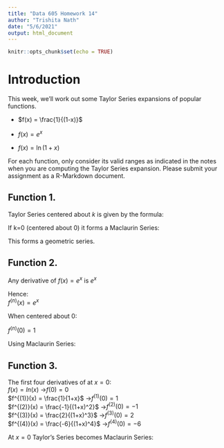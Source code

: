---
title: "Data 605 Homework 14"
author: "Trishita Nath"
date: "5/6/2021"
output: html_document
---

```{r setup, include=FALSE}
knitr::opts_chunk$set(echo = TRUE)
```

# Introduction

This week, we'll work out some Taylor Series expansions of popular functions.

* $f(x) = \frac{1}{(1-x)}$

* $f(x) = e^x$

* $f(x) = \ln(1 + x)$

For each function, only consider its valid ranges as indicated in the notes when you are computing the Taylor Series expansion. Please submit your assignment as a R-Markdown document.

## Function 1.
Taylor Series centered about $k$ is given by the formula:  
\begin{gather*}
f(x) = f(k) + f'(k)(x-k) + \frac{f''(k)}{2!} + \cdot\cdot\cdot \\
= \sum_{n=0}^{\infty}\frac{f^{(n)}(k)}{n!}x^n
\end{gather*}

If k=0 (centered about 0) it forms a Maclaurin Series:  

\begin{gather*}
1 + x + x^2 + x^3 + \cdot\cdot\cdot \\
= \sum_{n = 0}^{\infty}x^n \ \ \ x \in (-1, 1)
\end{gather*}

This forms a geometric series.


## Function 2.

Any derivative of $f(x) = e^x$ is $e^x$  

Hence:  
$f^{(n)}(x)=e^x$  

When centered about 0:  

$f^{(n)}(0)=1$  

Using Maclaurin Series:  

\begin{gather*}
1 +  \frac{1}{1!}x^1 + \frac{1}{2!}x^2 + \frac{1}{3!}x^3 + \frac{1}{4!}x^4 + \cdot\cdot\cdot \\
= \sum_{n = 0}^{\infty}(-1)^{n+1}\frac{x^n}{n} = \sum_{n = 0}^{\infty}(-1)^{n-1}\frac{x^n}{n} \ \ \ x \in (-1, 1]
\end{gather*}

\begin{gather*}
1 + x + \frac{x^2}{2!} + \frac{x^3}{3!} + \cdot\cdot\cdot \\
= \sum_{n = 0}^{\infty} \frac{x^n}{n!} \ \ \ x \in \mathbb{R}
\end{gather*}

## Function 3.

The first four derivatives of at $x=0$:  
$f(x) = ln(x)$ &rightarrow;$f(0) = 0$  
$f^{(1)}(x) = \frac{1}{1+x}$ &rightarrow;$f^{(1)}(0) = 1$  
$f^{(2)}(x) = \frac{-1}{(1+x)^2}$ &rightarrow;$f^{(2)}(0) = -1$    
$f^{(3)}(x) = \frac{2}{(1+x)^3}$ &rightarrow;$f^{(3)}(0) = 2$  
$f^{(4)}(x) = \frac{-6}{(1+x)^4}$ &rightarrow;$f^{(4)}(0) = -6$  

At $x=0$ Taylor's Series becomes Maclaurin Series:

\begin{gather*}
0 + x - \frac{1}{2!}x^2 + \frac{2}{3!}x^3 - \frac{6}{4!}x^4 + \cdot\cdot\cdot \\
= \sum_{n = 0}^{\infty}(-1)^{n+1}\frac{x^n}{n} = \sum_{n = 0}^{\infty}(-1)^{n-1}\frac{x^n}{n} \ \ \ x \in (-1, 1]
\end{gather*}